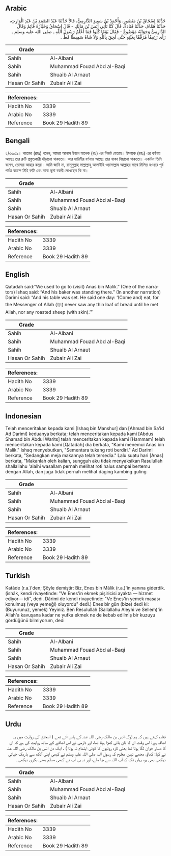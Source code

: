 ## Arabic


<div dir="rtl" lang="ar" style={{fontSize:'larger',backgroundColor:'#f8f9fa',padding:20}}>
حَدَّثَنَا إِسْحَاقُ بْنُ مَنْصُورٍ، وَأَحْمَدُ بْنُ سَعِيدٍ الدَّارِمِيُّ، قَالاَ حَدَّثَنَا عَبْدُ الصَّمَدِ بْنُ عَبْدِ الْوَارِثِ، حَدَّثَنَا هَمَّامٌ، حَدَّثَنَا قَتَادَةُ، قَالَ كُنَّا نَأْتِي أَنَسَ بْنَ مَالِكٍ - قَالَ إِسْحَاقُ وَخَبَّازُهُ قَائِمٌ وَقَالَ الدَّارِمِيُّ وَخِوَانُهُ مَوْضُوعٌ - فَقَالَ يَوْمًا كُلُوا فَمَا أَعْلَمُ رَسُولَ اللَّهِ ـ صلى الله عليه وسلم ـ رَأَى رَغِيفًا مُرَقَّقًا بِعَيْنِهِ حَتَّى لَحِقَ بِاللَّهِ وَلاَ شَاةً سَمِيطًا قَطُّ ‏.‏
</div>
<div style={{backgroundColor:'#f8f9fa',padding:20, marginBottom: 10}}><table> <thead> <tr> <th>Grade</th> <th></th> </tr> </thead> <tbody> <tr><td>Sahih</td><td>Al-Albani</td></tr><tr><td>Sahih</td><td>Muhammad Fouad Abd al-Baqi</td></tr><tr><td>Sahih</td><td>Shuaib Al Arnaut</td></tr><tr><td>Hasan Or Sahih</td><td>Zubair Ali Zai</td></tr></tbody></table><table> <thead> <tr> <th>References:</th> <th></th> </tr> </thead> <tbody><tr><td>Hadith No</td><td>3339</td></tr><tr><td>Arabic No</td><td>3339</td></tr><tr><td>Reference</td><td>Book 29 Hadith 89</td></tr></tbody></table></div>

## Bengali


<div dir="ltr" lang="bn" style={{fontSize:'larger',backgroundColor:'#f8f9fa',padding:20}}>
২/৩৩৩৯। কাতাদা (রহঃ) বলেন, আমরা আনাস ইবনে মালেক (রাঃ) এর নিকট যেতাম। ইসহাক (রহঃ) এর বর্ণনায় আছেঃ তার রুটি প্রস্তুতকারী দাঁড়ানো থাকতো। আর দারিমীর বর্ণনায় আছেঃ তার খাঞ্চা বিছানো থাকতো। একদিন তিনি বলেন, তোমরা আহার করো। আমি জানি না, রাসূলুল্লাহ সাল্লাল্লাহু আলাইহি ওয়াসাল্লাম আল্লাহর সাথে মিলিত হওয়ার পূর্ব পর্যন্ত স্বচক্ষে মিহি রুটি এবং আস্ত ভূনা বকরী দেখেছেন কি না।
</div>
<div style={{backgroundColor:'#f8f9fa',padding:20, marginBottom: 10}}><table> <thead> <tr> <th>Grade</th> <th></th> </tr> </thead> <tbody> <tr><td>Sahih</td><td>Al-Albani</td></tr><tr><td>Sahih</td><td>Muhammad Fouad Abd al-Baqi</td></tr><tr><td>Sahih</td><td>Shuaib Al Arnaut</td></tr><tr><td>Hasan Or Sahih</td><td>Zubair Ali Zai</td></tr></tbody></table><table> <thead> <tr> <th>References:</th> <th></th> </tr> </thead> <tbody><tr><td>Hadith No</td><td>3339</td></tr><tr><td>Arabic No</td><td>3339</td></tr><tr><td>Reference</td><td>Book 29 Hadith 89</td></tr></tbody></table></div>

## English


<div dir="ltr" lang="en" style={{fontSize:'larger',backgroundColor:'#f8f9fa',padding:20}}>
Qatadah said:“We used to go to (visit) Anas bin Malik.” (One of the narrators) Ishaq said: “And his baker was standing there.” (In another narration) Darimi said: “And his table was set. He said one day: ‘(Come and) eat, for the Messenger of Allah (ﷺ) never saw any thin loaf of bread until he met Allah, nor any roasted sheep (with skin).’”
</div>
<div style={{backgroundColor:'#f8f9fa',padding:20, marginBottom: 10}}><table> <thead> <tr> <th>Grade</th> <th></th> </tr> </thead> <tbody> <tr><td>Sahih</td><td>Al-Albani</td></tr><tr><td>Sahih</td><td>Muhammad Fouad Abd al-Baqi</td></tr><tr><td>Sahih</td><td>Shuaib Al Arnaut</td></tr><tr><td>Hasan Or Sahih</td><td>Zubair Ali Zai</td></tr></tbody></table><table> <thead> <tr> <th>References:</th> <th></th> </tr> </thead> <tbody><tr><td>Hadith No</td><td>3339</td></tr><tr><td>Arabic No</td><td>3339</td></tr><tr><td>Reference</td><td>Book 29 Hadith 89</td></tr></tbody></table></div>

## Indonesian


<div dir="ltr" lang="id" style={{fontSize:'larger',backgroundColor:'#f8f9fa',padding:20}}>
Telah menceritakan kepada kami [Ishaq bin Manshur] dan [Ahmad bin Sa'id Ad Darimi] keduanya berkata; telah menceritakan kepada kami [Abdus Shamad bin Abdul Warits] telah menceritakan kepada kami [Hammam] telah menceritakan kepada kami [Qatadah] dia berkata, "Kami menemui Anas bin Malik." Ishaq menyebutkan, "Sementara tukang roti berdiri." Ad Darimi berkata, "Sedangkan meja makannya telah tersedia." Lalu suatu hari [Anas] berkata, "Makanlah oleh kalian, sungguh aku tidak menyaksikan Rasulullah shallallahu 'alaihi wasallam pernah melihat roti halus sampai bertemu dengan Allah, dan juga tidak pernah melihat daging kambing guling
</div>
<div style={{backgroundColor:'#f8f9fa',padding:20, marginBottom: 10}}><table> <thead> <tr> <th>Grade</th> <th></th> </tr> </thead> <tbody> <tr><td>Sahih</td><td>Al-Albani</td></tr><tr><td>Sahih</td><td>Muhammad Fouad Abd al-Baqi</td></tr><tr><td>Sahih</td><td>Shuaib Al Arnaut</td></tr><tr><td>Hasan Or Sahih</td><td>Zubair Ali Zai</td></tr></tbody></table><table> <thead> <tr> <th>References:</th> <th></th> </tr> </thead> <tbody><tr><td>Hadith No</td><td>3339</td></tr><tr><td>Arabic No</td><td>3339</td></tr><tr><td>Reference</td><td>Book 29 Hadith 89</td></tr></tbody></table></div>

## Turkish


<div dir="ltr" lang="tr" style={{fontSize:'larger',backgroundColor:'#f8f9fa',padding:20}}>
Katâde (r.a.)'den; Şöyle demiştir: Biz, Enes bin Mâlik (r.a.)'in yanına giderdik. (îshâk, kendi rivayetinde: "Ve Enes'in ekmek pişiricisi ayakta — hizmet ediyor— idi", dedi. Dârimi de kendi rivayetinde: "Ve Enes'in yemek masası konulmuş (veya yemeği) oluyordu" dedi.) Enes bir gün (bize) dedi ki: (Buyurunuz, yemek) Yeyiniz. Ben Resulullah (Sallallahu Aleyhi ve Sellem)'in Allah'a kavuşana kadar ne yufka ekmek ne de kebab edilmiş bir kuzuyu gördüğünü bilmiyorum, dedi
</div>
<div style={{backgroundColor:'#f8f9fa',padding:20, marginBottom: 10}}><table> <thead> <tr> <th>Grade</th> <th></th> </tr> </thead> <tbody> <tr><td>Sahih</td><td>Al-Albani</td></tr><tr><td>Sahih</td><td>Muhammad Fouad Abd al-Baqi</td></tr><tr><td>Sahih</td><td>Shuaib Al Arnaut</td></tr><tr><td>Hasan Or Sahih</td><td>Zubair Ali Zai</td></tr></tbody></table><table> <thead> <tr> <th>References:</th> <th></th> </tr> </thead> <tbody><tr><td>Hadith No</td><td>3339</td></tr><tr><td>Arabic No</td><td>3339</td></tr><tr><td>Reference</td><td>Book 29 Hadith 89</td></tr></tbody></table></div>

## Urdu


<div dir="rtl" lang="ur" style={{fontSize:'larger',backgroundColor:'#f8f9fa',padding:20}}>
قتادہ کہتے ہیں کہ ہم لوگ انس بن مالک رضی اللہ عنہ کے پاس آتے تھے ( اسحاق کی روایت میں یہ اضافہ ہے: اس وقت ان کا نان بائی کھڑا ہوتا تھا، اور دارمی نے اس اضافے کے ساتھ روایت کی ہے کہ ان کا دستر خوان لگا ہوتا تھا یعنی تازہ روٹیوں کا کوئی اہتمام نہ ہوتا ) ، ایک دن انس بن مالک رضی اللہ عنہ نے کہا: کھاؤ، مجھے نہیں معلوم کہ رسول اللہ صلی اللہ علیہ وسلم نے کبھی اپنی آنکھ سے باریک چپاتی دیکھی بھی ہو، یہاں تک کہ آپ اللہ سے جا ملے، اور نہ ہی آپ نے کبھی مسلّم بھنی بکری دیکھی۔
</div>
<div style={{backgroundColor:'#f8f9fa',padding:20, marginBottom: 10}}><table> <thead> <tr> <th>Grade</th> <th></th> </tr> </thead> <tbody> <tr><td>Sahih</td><td>Al-Albani</td></tr><tr><td>Sahih</td><td>Muhammad Fouad Abd al-Baqi</td></tr><tr><td>Sahih</td><td>Shuaib Al Arnaut</td></tr><tr><td>Hasan Or Sahih</td><td>Zubair Ali Zai</td></tr></tbody></table><table> <thead> <tr> <th>References:</th> <th></th> </tr> </thead> <tbody><tr><td>Hadith No</td><td>3339</td></tr><tr><td>Arabic No</td><td>3339</td></tr><tr><td>Reference</td><td>Book 29 Hadith 89</td></tr></tbody></table></div>